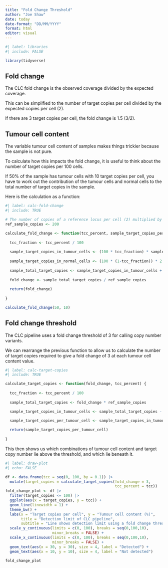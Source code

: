 ```yaml
---
title: "Fold Change Threshold"
author: "Joe Shaw"
date: today
date-format: "DD/MM/YYYY"
format: html
editor: visual
---
```


```r
#| label: libraries
#| include: FALSE

library(tidyverse)

```

## Fold change

The CLC fold change is the observed coverage divided by the expected coverage.

This can be simplified to the number of target copies per cell divided by the expected copies per cell (2).

If there are 3 target copies per cell, the fold change is 1.5 (3/2).

## Tumour cell content

The variable tumour cell content of samples makes things trickier because the sample is not pure.

To calculate how this impacts the fold change, it is useful to think about the number of target copies per 100 cells.

If 50% of the sample has tumour cells with 10 target copies per cell, you have to work out the contribution of the tumour cells and normal cells to the total number of target copies in the sample.

Here is the calculation as a function:

```r
#| label: calc-fold-change
#| include: TRUE

# The number of copies of a reference locus per cell (2) multiplied by 100 cells.
ref_sample_copies <- 200

calculate_fold_change <- function(tcc_percent, sample_target_copies_per_tumour_cell) {
  
  tcc_fraction <- tcc_percent / 100
  
  sample_target_copies_in_tumour_cells <- (100 * tcc_fraction) * sample_target_copies_per_tumour_cell
  
  sample_target_copies_in_normal_cells <- (100 * (1-tcc_fraction)) * 2
  
  sample_total_target_copies <- sample_target_copies_in_tumour_cells + sample_target_copies_in_normal_cells
  
  fold_change <- sample_total_target_copies / ref_sample_copies
  
  return(fold_change)
  
}

calculate_fold_change(50, 10)

```

## Fold change threshold

The CLC pipeline uses a fold change threshold of 3 for calling copy number variants.

We can rearrange the previous function to allow us to calculate the number of target copies required to give a fold change of 3 at each tumour cell content value. 

```r
#| label: calc-target-copies
#| include: TRUE

calculate_target_copies <- function(fold_change, tcc_percent) {
  
  tcc_fraction <- tcc_percent / 100
  
  sample_total_target_copies <- fold_change * ref_sample_copies

  sample_target_copies_in_tumour_cells <- sample_total_target_copies - ((100 * (1-tcc_fraction)) * 2)

  sample_target_copies_per_tumour_cell <- sample_target_copies_in_tumour_cells / (100 * tcc_fraction)
  
  return(sample_target_copies_per_tumour_cell)
  
}

```

This then shows us which combinations of tumour cell content and target copy number lie above the threshold, and which lie beneath it.

```r
#| label: draw-plot
#| echo: FALSE

df <- data.frame(tcc = seq(0, 100, by = 0.1)) |> 
  mutate(target_copies = calculate_target_copies(fold_change = 3,
                                                 tcc_percent = tcc))
fold_change_plot <- df |> 
  filter(target_copies <= 100) |> 
  ggplot(aes(x = target_copies, y = tcc)) +
  geom_line(linewidth = 1) +
  theme_bw() +
  labs(x = "Target copies per cell", y = "Tumour cell content (%)",
       title = "Detection limit of CLC pipeline",
       subtitle = "Line shows detection limit using a fold change threshold of 3") +
  scale_y_continuous(limits = c(0, 100), breaks = seq(0,100,10),
                     minor_breaks = FALSE) +
  scale_x_continuous(limits = c(0, 100), breaks = seq(0,100,10),
                     minor_breaks = FALSE) +
  geom_text(aes(x = 30, y = 30), size = 4, label = "Detected") +
  geom_text(aes(x = 10, y = 10), size = 4, label = "Not detected")

fold_change_plot

```
